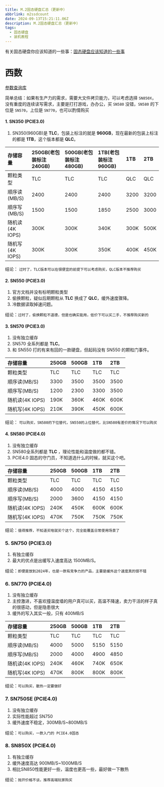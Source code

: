 ---
title: M.2固态硬盘汇总（更新中）
abbrlink: m2ssdcount
date: 2024-09-13T15:21:11.06Z
description: M.2固态硬盘汇总（更新中）
tags:
  - 固态硬盘
  - 装机教程
---

有关固态硬盘你应该知道的一些事：[固态硬盘应该知道的一些事](/posts/m2ssdknow)

# 西数
[参数查询库](https://www.westerndigital.com/support/store/resource-library)

简单总结：如果有生产力的需求，需要大文件拷贝能力，可以考虑选择 `SN850X`，没有重度的连续读写需求，主要是打打游戏，办办公，买 `SN580` 没错，`SN580` 的下位是 `SN570`，上位是 `SN770`，也可以酌情购买

#### 1. SN350 (PCIE3.0)
1. SN350(960GB)是 **TLC**，包装上标注的就是 **960GB**，现在最新的包装上标注的都是 **1TB**，这个版本都是 **QLC**。

|存储容量|250GB(老包装标注240GB)|500GB(老包装标注480GB)|1TB(老包装标注960GB)|1TB|2TB
|:--|:--|:--|:--|:--|:--|
|颗粒类型|TLC|TLC|TLC|QLC|QLC|
|顺序读(MB/S)|2400|2400|2400|3200|3200|
|顺序写(MB/S)|1500|1500|1850|2500|3000|
|随机读(4K IOPS)|300K|300K|340K|300K|500K|
|随机写(4K IOPS)|300K|300K|350K|400K|450K|

结论： `过时了，TLC版本可以在很便宜的前提下可以考虑购买，QLC版本不推荐购买`

#### 2. SN550 (PCIE3.0)
1. 官方文档并没有标明颗粒类型
2. 偷换颗粒，疑似后期颗粒从 **TLC** 换成了 **QLC**，缓外速度骤降。
2. 冷数据读取掉速问题。

结论：`过时了，偷换颗粒不道德，但是也确实能用，低价下可以买二手，不推荐购买新的`

#### 3. SN570 (PCIE3.0)
1. 没有独立缓存
2. SN570 全系列都是 **TLC**。
3. 和 SN550 打的有来有回的一款硬盘，但起码没有 SN550 的颗粒门事件。

|存储容量|250GB|500GB|1TB|2TB
|:--|:--|:--|:--|:--|
|颗粒类型|TLC|TLC|TLC|TLC|
|顺序读(MB/S)|3300|3500|3500|3500|
|顺序写(MB/S)|1200|2300|3300|3500|
|随机读(4K IOPS)|190K|360K|460K|600K|
|随机写(4K IOPS)|210K|390K|450K|600K|

结论： `可以购买，SN580的下位替代，SN550的上位替代，比SN580有差价的情况下可以购买`

#### 4. SN580 (PCIE4.0)
1. 没有独立缓存
2. SN580全系列都是 **TLC** ，理论性能和温度做的都不错。
3. PCIE4.0 固态的守门员，不知道选什么的时候，就买这个吧。

|存储容量|250GB|500GB|1TB|2TB
|:--|:--|:--|:--|:--|
|颗粒类型|TLC|TLC|TLC|TLC|
|顺序读(MB/S)|4000|4000|4150|4150|
|顺序写(MB/S)|2000|3600|4150|4150|
|随机读(4K IOPS)|240K|450K|600K|600K|
|随机写(4K IOPS)|470K|750K|750K|750K|

结论：`值得推荐，不知道买啥就买个这个，完全能覆盖日常使用场景了`

### 5. SN750 (PCIE3.0)
1. 有独立缓存
2. 最大的优点是出缓写入速度高达 1500MB/S。

结论：`即便是放到2024年，也是一款有竞争力的产品，主要是缓外这个速度真的很不错`

### 6. SN770 (PCIE4.0)
1. 没有独立缓存
1. 主控激进，不喜欢撞温度墙的用户真可以买，高温不降速，卖力干活的样子真的很感动，但是隐患很大
2. 缓外的写入其实一般，只有 400MB/S 

|存储容量|250GB|500GB|1TB|2TB
|:--|:--|:--|:--|:--|
|颗粒类型|TLC|TLC|TLC|TLC|
|顺序读(MB/S)|4000|5000|5150|5150|
|顺序写(MB/S)|2000|4000|4900|4850|
|随机读(4K IOPS)|240K|460K|740K|650K|
|随机写(4K IOPS)|470K|800K|800K|800K|

结论：`可以购买，散热一定要做好`

### 7. SN750SE (PCIE4.0)
1. 没有独立缓存
2. 实际性能超过 SN750
3. 缓外速度不稳定，300MB/S~800MB/S

结论：`可以购买，一款入门的 PCIE4.0固态`

### 8. SN850X (PCIE4.0)
1. 有独立缓存
2. 缓外速度高达 900MB/S~1000MB/S
3. 相比SN850性能更好一些，温度也更高一些，最好做一下散热

结论：`抛开价格不谈，推荐高端玩家购买`